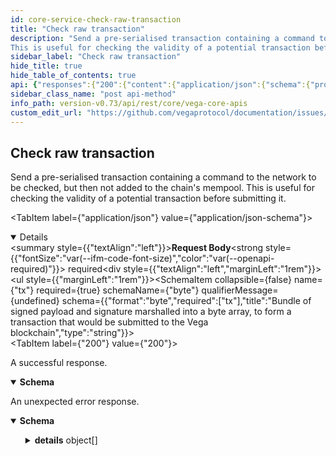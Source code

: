 ```yaml
---
id: core-service-check-raw-transaction
title: "Check raw transaction"
description: "Send a pre-serialised transaction containing a command to the network to be checked, but then not added to the chain's mempool.
This is useful for checking the validity of a potential transaction before submitting it."
sidebar_label: "Check raw transaction"
hide_title: true
hide_table_of_contents: true
api: {"responses":{"200":{"content":{"application/json":{"schema":{"properties":{"info":{"title":"Unused","type":"string"},"code":{"description":"Error code to indicate the category of failure if the transaction was not successfully submitted.","format":"int64","type":"integer"},"data":{"description":"Further details for why the transaction was not successfully checked.","type":"string"},"gasUsed":{"description":"Unused.","format":"int64","type":"string"},"gasWanted":{"description":"Amount of space in a block that the transaction will fill. This does not relate to any monetary cost for submitting the transaction.","format":"int64","type":"string"},"log":{"description":"Further details for the underlying consensus layer of the result of the transaction.","type":"string"},"success":{"description":"Whether or not the transaction passed the submission checks.","type":"boolean"}},"title":"Response for checking a version agnostic transaction on Vega","type":"object"}}},"description":"A successful response."},"default":{"content":{"application/json":{"schema":{"properties":{"code":{"format":"int32","type":"integer"},"details":{"items":{"additionalProperties":{},"properties":{"@type":{"type":"string"}},"type":"object","title":"protobufAny"},"type":"array"},"message":{"type":"string"}},"type":"object","title":"googlerpcStatus"}}},"description":"An unexpected error response."}},"tags":["CoreService"],"description":"Send a pre-serialised transaction containing a command to the network to be checked, but then not added to the chain's mempool.\nThis is useful for checking the validity of a potential transaction before submitting it.","operationId":"CoreService_CheckRawTransaction","requestBody":{"content":{"application/json":{"schema":{"properties":{"tx":{"format":"byte","required":["tx"],"title":"Bundle of signed payload and signature marshalled into a byte array, to form a transaction that would be submitted to the Vega blockchain","type":"string"}},"required":["tx"],"title":"Request for checking a version agnostic transaction on Vega","type":"object"}}},"required":true},"method":"post","path":"/transaction/raw/check","servers":[{"url":"https://vega-mainnet-data.commodum.io","description":"vega-mainnet-data.commodum.io"},{"url":"https://vega-data.nodes.guru:3008","description":"vega-data.nodes.guru"},{"url":"https://vega-data.bharvest.io","description":"vega-data.bharvest.io"},{"url":"https://vega.aurora-edge.com","description":"vega.aurora-edge.com"},{"url":"https://darling.network","description":"darling.network"},{"url":"https://graphqlvega.gpvalidator.com","description":"graphqlvega.gpvalidator.com"},{"url":"https://vega-mainnet.anyvalid.com","description":"vega-mainnet.anyvalid.com"}],"jsonRequestBodyExample":{"tx":"string"},"info":{"title":"Vega core APIs","version":"v0.73.1"},"postman":{"name":"Check raw transaction","description":{"content":"Send a pre-serialised transaction containing a command to the network to be checked, but then not added to the chain's mempool.\nThis is useful for checking the validity of a potential transaction before submitting it.","type":"text/plain"},"url":{"path":["transaction","raw","check"],"host":["{{baseUrl}}"],"query":[],"variable":[]},"header":[{"key":"Content-Type","value":"application/json"},{"key":"Accept","value":"application/json"}],"method":"POST","body":{"mode":"raw","raw":"\"\"","options":{"raw":{"language":"json"}}}}}
sidebar_class_name: "post api-method"
info_path: version-v0.73/api/rest/core/vega-core-apis
custom_edit_url: "https://github.com/vegaprotocol/documentation/issues/new?labels=documentation&title=[Documentation] Requesting changes to 'Check raw transaction' (core-service-check-raw-transaction)"
---
```



## Check raw transaction



Send a pre-serialised transaction containing a command to the network to be checked, but then not added to the chain's mempool.
This is useful for checking the validity of a potential transaction before submitting it.

<MimeTabs><TabItem label={"application/json"} value={"application/json-schema"}><details style={{}} data-collapsed={false} open={true}><summary style={{"textAlign":"left"}}><strong>Request Body</strong><strong style={{"fontSize":"var(--ifm-code-font-size)","color":"var(--openapi-required)"}}> required</strong></summary><div style={{"textAlign":"left","marginLeft":"1rem"}}></div><ul style={{"marginLeft":"1rem"}}><SchemaItem collapsible={false} name={"tx"} required={true} schemaName={"byte"} qualifierMessage={undefined} schema={{"format":"byte","required":["tx"],"title":"Bundle of signed payload and signature marshalled into a byte array, to form a transaction that would be submitted to the Vega blockchain","type":"string"}}></SchemaItem></ul></details></TabItem></MimeTabs><div><ApiTabs><TabItem label={"200"} value={"200"}><div>

A successful response.

</div><div><MimeTabs schemaType={"response"}><TabItem label={"application/json"} value={"application/json"}><SchemaTabs><TabItem label={"Schema"} value={"Schema"}><details style={{}} data-collapsed={false} open={true}><summary style={{"textAlign":"left"}}><strong>Schema</strong></summary><div style={{"textAlign":"left","marginLeft":"1rem"}}></div><ul style={{"marginLeft":"1rem"}}><SchemaItem collapsible={false} name={"info"} required={false} schemaName={"Unused"} qualifierMessage={undefined} schema={{"title":"Unused","type":"string"}}></SchemaItem><SchemaItem collapsible={false} name={"code"} required={false} schemaName={"int64"} qualifierMessage={undefined} schema={{"description":"Error code to indicate the category of failure if the transaction was not successfully submitted.","format":"int64","type":"integer"}}></SchemaItem><SchemaItem collapsible={false} name={"data"} required={false} schemaName={"string"} qualifierMessage={undefined} schema={{"description":"Further details for why the transaction was not successfully checked.","type":"string"}}></SchemaItem><SchemaItem collapsible={false} name={"gasUsed"} required={false} schemaName={"int64"} qualifierMessage={undefined} schema={{"description":"Unused.","format":"int64","type":"string"}}></SchemaItem><SchemaItem collapsible={false} name={"gasWanted"} required={false} schemaName={"int64"} qualifierMessage={undefined} schema={{"description":"Amount of space in a block that the transaction will fill. This does not relate to any monetary cost for submitting the transaction.","format":"int64","type":"string"}}></SchemaItem><SchemaItem collapsible={false} name={"log"} required={false} schemaName={"string"} qualifierMessage={undefined} schema={{"description":"Further details for the underlying consensus layer of the result of the transaction.","type":"string"}}></SchemaItem><SchemaItem collapsible={false} name={"success"} required={false} schemaName={"boolean"} qualifierMessage={undefined} schema={{"description":"Whether or not the transaction passed the submission checks.","type":"boolean"}}></SchemaItem></ul></details></TabItem><TabItem label={"Example (from schema)"} value={"Example (from schema)"}><ResponseSamples responseExample={"{\n  \"info\": \"string\",\n  \"code\": 0,\n  \"data\": \"string\",\n  \"gasUsed\": \"string\",\n  \"gasWanted\": \"string\",\n  \"log\": \"string\",\n  \"success\": true\n}"} language={"json"}></ResponseSamples></TabItem></SchemaTabs></TabItem></MimeTabs></div></TabItem><TabItem label={"default"} value={"default"}><div>

An unexpected error response.

</div><div><MimeTabs schemaType={"response"}><TabItem label={"application/json"} value={"application/json"}><SchemaTabs><TabItem label={"Schema"} value={"Schema"}><details style={{}} data-collapsed={false} open={true}><summary style={{"textAlign":"left"}}><strong>Schema</strong></summary><div style={{"textAlign":"left","marginLeft":"1rem"}}></div><ul style={{"marginLeft":"1rem"}}><SchemaItem collapsible={false} name={"code"} required={false} schemaName={"int32"} qualifierMessage={undefined} schema={{"format":"int32","type":"integer"}}></SchemaItem><SchemaItem collapsible={true} className={"schemaItem"}><details style={{}}><summary style={{}}><strong>details</strong><span style={{"opacity":"0.6"}}> object[]</span></summary><div style={{"marginLeft":"1rem"}}><li><div style={{"fontSize":"var(--ifm-code-font-size)","opacity":"0.6","marginLeft":"-.5rem","paddingBottom":".5rem"}}>Array [</div></li><SchemaItem collapsible={false} name={"@type"} required={false} schemaName={"string"} qualifierMessage={undefined} schema={{"type":"string"}}></SchemaItem><li><div style={{"fontSize":"var(--ifm-code-font-size)","opacity":"0.6","marginLeft":"-.5rem"}}>]</div></li></div></details></SchemaItem><SchemaItem collapsible={false} name={"message"} required={false} schemaName={"string"} qualifierMessage={undefined} schema={{"type":"string"}}></SchemaItem></ul></details></TabItem><TabItem label={"Example (from schema)"} value={"Example (from schema)"}><ResponseSamples responseExample={"{\n  \"code\": 0,\n  \"details\": [\n    {\n      \"@type\": \"string\"\n    }\n  ],\n  \"message\": \"string\"\n}"} language={"json"}></ResponseSamples></TabItem></SchemaTabs></TabItem></MimeTabs></div></TabItem></ApiTabs></div>
